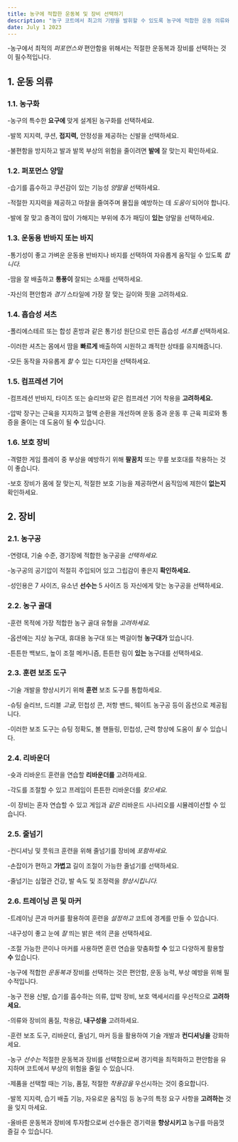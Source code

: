 ```yaml
---
title: 농구에 적합한 운동복 및 장비 선택하기
description: "농구 코트에서 최고의 기량을 발휘할 수 있도록 농구에 적합한 운동 의류와 장비를 선택하는 데 유용한 팁을 제공합니다."
date: July 1 2023
---
```



-농구에서 최적의 _퍼포먼스와_ 편안함을 위해서는 적절한 운동복과 장비를 선택하는 것이 필수적입니다. 





## 1. 운동 의류
### 1.1. 농구화
-농구의 특수한 **요구에** 맞게 설계된 농구화를 선택하세요. 



-발목 지지력, 쿠션, **접지력,** 안정성을 제공하는 신발을 선택하세요. 



-불편함을 방지하고 발과 발목 부상의 위험을 줄이려면 **발에** 잘 맞는지 확인하세요.

### 1.2. 퍼포먼스 양말
-습기를 흡수하고 쿠션감이 있는 기능성 _양말을_ 선택하세요. 



-적절한 지지력을 제공하고 마찰을 줄여주며 물집을 예방하는 데 _도움이_ 되어야 합니다. 



-발에 잘 맞고 충격이 많이 가해지는 부위에 추가 패딩이 **있는** 양말을 선택하세요.

### 1.3. 운동용 반바지 또는 바지
-통기성이 좋고 가벼운 운동용 반바지나 바지를 선택하여 자유롭게 움직일 수 있도록 _합니다._ 


-땀을 잘 배출하고 **통풍이** 잘되는 소재를 선택하세요. 



-자신의 편안함과 _경기_ 스타일에 가장 잘 맞는 길이와 핏을 고려하세요.

### 1.4. 흡습성 셔츠
-폴리에스테르 또는 합성 혼방과 같은 통기성 원단으로 만든 흡습성 _셔츠를_ 선택하세요. 



-이러한 셔츠는 몸에서 땀을 **빠르게** 배출하여 시원하고 쾌적한 상태를 유지해줍니다. 



-모든 동작을 자유롭게 _할_ 수 있는 디자인을 선택하세요.

### 1.5. 컴프레션 기어
-컴프레션 반바지, 타이츠 또는 슬리브와 같은 컴프레션 기어 착용을 **고려하세요.** 


-압박 장구는 근육을 지지하고 혈액 순환을 개선하며 운동 중과 운동 후 근육 피로와 통증을 줄이는 데 도움이 될 **수** 있습니다.

### 1.6. 보호 장비
-격렬한 게임 플레이 중 부상을 예방하기 위해 **팔꿈치** 또는 무릎 보호대를 착용하는 것이 좋습니다. 



-보호 장비가 몸에 잘 맞는지, 적절한 보호 기능을 제공하면서 움직임에 제한이 **없는지** 확인하세요.

## 2. 장비
### 2.1. 농구공
-연령대, 기술 수준, 경기장에 적합한 농구공을 _선택하세요._ 


-농구공의 공기압이 적절히 주입되어 있고 그립감이 좋은지 **확인하세요.** 


-성인용은 7 사이즈, 유소년 **선수는** 5 사이즈 등 자신에게 맞는 농구공을 선택하세요.

### 2.2. 농구 골대
-훈련 목적에 가장 적합한 농구 골대 유형을 _고려하세요._ 


-옵션에는 지상 농구대, 휴대용 농구대 또는 벽걸이형 **농구대가** 있습니다. 



-튼튼한 백보드, 높이 조절 메커니즘, 튼튼한 림이 **있는** 농구대를 선택하세요.

### 2.3. 훈련 보조 도구
-기술 개발을 향상시키기 위해 **훈련** 보조 도구를 통합하세요. 



-슈팅 슬리브, 드리블 _고글,_ 민첩성 콘, 저항 밴드, 웨이트 농구공 등이 옵션으로 제공됩니다. 



-이러한 보조 도구는 슈팅 정확도, 볼 핸들링, 민첩성, 근력 향상에 도움이 _될_ 수 있습니다.

### 2.4. 리바운더
-슛과 리바운드 훈련을 연습할 **리바운더를** 고려하세요. 



-각도를 조절할 수 있고 프레임이 튼튼한 리바운더를 _찾으세요._ 


-이 장비는 혼자 연습할 수 있고 게임과 _같은_ 리바운드 시나리오를 시뮬레이션할 수 있습니다.

### 2.5. 줄넘기
-컨디셔닝 및 풋워크 훈련을 위해 줄넘기를 장비에 _포함하세요._ 


-손잡이가 편하고 **가볍고** 길이 조절이 가능한 줄넘기를 선택하세요. 



-줄넘기는 심혈관 건강, 발 속도 및 조정력을 _향상시킵니다._

### 2.6. 트레이닝 콘 및 마커
-트레이닝 콘과 마커를 활용하여 훈련을 _설정하고_ 코트에 경계를 만들 수 있습니다. 



-내구성이 좋고 눈에 _잘_ 띄는 밝은 색의 콘을 선택하세요. 



-조절 가능한 콘이나 마커를 사용하면 훈련 연습을 맞춤화할 **수** 있고 다양하게 활용할 **수** 있습니다.

-농구에 적합한 _운동복과_ 장비를 선택하는 것은 편안함, 운동 능력, 부상 예방을 위해 필수적입니다. 



-농구 전용 신발, 습기를 흡수하는 의류, 압박 장비, 보호 액세서리를 우선적으로 **고려하세요.** 


-의류와 장비의 품질, 착용감, **내구성을** 고려하세요. 



-훈련 보조 도구, 리바운더, 줄넘기, 마커 등을 활용하여 기술 개발과 **컨디셔닝을** 강화하세요. 



-농구 _선수는_ 적절한 운동복과 장비를 선택함으로써 경기력을 최적화하고 편안함을 유지하며 코트에서 부상의 위험을 줄일 수 있습니다. 



-제품을 선택할 때는 기능, 품질, 적절한 _착용감을_ 우선시하는 것이 중요합니다. 



-발목 지지력, 습기 배출 기능, 자유로운 움직임 등 농구의 특정 요구 사항을 **고려하는** 것을 잊지 마세요. 



-올바른 운동복과 장비에 투자함으로써 선수들은 경기력을 **향상시키고** 농구를 마음껏 즐길 수 있습니다.